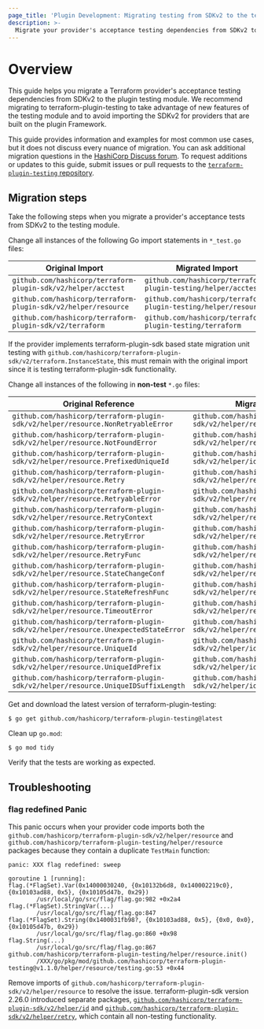 ```yaml
---
page_title: 'Plugin Development: Migrating testing from SDKv2 to the testing module'
description: >-
  Migrate your provider's acceptance testing dependencies from SDKv2 to the testing module.
---
```


# Overview

This guide helps you migrate a Terraform provider's acceptance testing dependencies from SDKv2 to the plugin testing module. We recommend migrating to terraform-plugin-testing to take advantage of new features of the testing module and to avoid importing the SDKv2 for providers that are built on the plugin Framework.

This guide provides information and examples for most common use cases, but it does not discuss every nuance of migration. You can ask additional migration questions in the [HashiCorp Discuss forum](https://discuss.hashicorp.com/c/terraform-providers/tf-plugin-sdk/43). To request additions or updates to this guide, submit issues or pull requests to the [`terraform-plugin-testing` repository](https://github.com/hashicorp/terraform-plugin-testing).

## Migration steps

Take the following steps when you migrate a provider's acceptance tests from SDKv2 to the testing module.

Change all instances of the following Go import statements in `*_test.go` files:

| Original Import | Migrated Import |
|---|---|
| `github.com/hashicorp/terraform-plugin-sdk/v2/helper/acctest` | `github.com/hashicorp/terraform-plugin-testing/helper/acctest` |
| `github.com/hashicorp/terraform-plugin-sdk/v2/helper/resource` | `github.com/hashicorp/terraform-plugin-testing/helper/resource` |
| `github.com/hashicorp/terraform-plugin-sdk/v2/terraform` | `github.com/hashicorp/terraform-plugin-testing/terraform` |

If the provider implements terraform-plugin-sdk based state migration unit testing with `github.com/hashicorp/terraform-plugin-sdk/v2/terraform.InstanceState`, this must remain with the original import since it is testing terraform-plugin-sdk functionality.

Change all instances of the following in **non-test** `*.go` files:

| Original Reference | Migrated Reference |
|---|---|
| `github.com/hashicorp/terraform-plugin-sdk/v2/helper/resource.NonRetryableError` | `github.com/hashicorp/terraform-plugin-sdk/v2/helper/retry.NonRetryableError` |
| `github.com/hashicorp/terraform-plugin-sdk/v2/helper/resource.NotFoundError` | `github.com/hashicorp/terraform-plugin-sdk/v2/helper/retry.NotFoundError` |
| `github.com/hashicorp/terraform-plugin-sdk/v2/helper/resource.PrefixedUniqueId` | `github.com/hashicorp/terraform-plugin-sdk/v2/helper/id.PrefixedUniqueId` |
| `github.com/hashicorp/terraform-plugin-sdk/v2/helper/resource.Retry` | `github.com/hashicorp/terraform-plugin-sdk/v2/helper/retry.Retry` |
| `github.com/hashicorp/terraform-plugin-sdk/v2/helper/resource.RetryableError` | `github.com/hashicorp/terraform-plugin-sdk/v2/helper/retry.RetryableError` |
| `github.com/hashicorp/terraform-plugin-sdk/v2/helper/resource.RetryContext` | `github.com/hashicorp/terraform-plugin-sdk/v2/helper/retry.RetryContext` |
| `github.com/hashicorp/terraform-plugin-sdk/v2/helper/resource.RetryError` | `github.com/hashicorp/terraform-plugin-sdk/v2/helper/retry.RetryError` |
| `github.com/hashicorp/terraform-plugin-sdk/v2/helper/resource.RetryFunc` | `github.com/hashicorp/terraform-plugin-sdk/v2/helper/retry.RetryFunc` |
| `github.com/hashicorp/terraform-plugin-sdk/v2/helper/resource.StateChangeConf` | `github.com/hashicorp/terraform-plugin-sdk/v2/helper/retry.StateChangeConf` |
| `github.com/hashicorp/terraform-plugin-sdk/v2/helper/resource.StateRefreshFunc` | `github.com/hashicorp/terraform-plugin-sdk/v2/helper/retry.StateRefreshFunc` |
| `github.com/hashicorp/terraform-plugin-sdk/v2/helper/resource.TimeoutError` | `github.com/hashicorp/terraform-plugin-sdk/v2/helper/retry.TimeoutError` |
| `github.com/hashicorp/terraform-plugin-sdk/v2/helper/resource.UnexpectedStateError` | `github.com/hashicorp/terraform-plugin-sdk/v2/helper/retry.UnexpectedStateError` |
| `github.com/hashicorp/terraform-plugin-sdk/v2/helper/resource.UniqueId` | `github.com/hashicorp/terraform-plugin-sdk/v2/helper/id.UniqueId` |
| `github.com/hashicorp/terraform-plugin-sdk/v2/helper/resource.UniqueIdPrefix` | `github.com/hashicorp/terraform-plugin-sdk/v2/helper/id.UniqueIdPrefix` |
| `github.com/hashicorp/terraform-plugin-sdk/v2/helper/resource.UniqueIDSuffixLength` | `github.com/hashicorp/terraform-plugin-sdk/v2/helper/id.UniqueIDSuffixLength` |

Get and download the latest version of terraform-plugin-testing:

```shell
$ go get github.com/hashicorp/terraform-plugin-testing@latest
```

Clean up `go.mod`:

```shell
$ go mod tidy
```

Verify that the tests are working as expected.

## Troubleshooting

### flag redefined Panic

This panic occurs when your provider code imports both the `github.com/hashicorp/terraform-plugin-sdk/v2/helper/resource` and `github.com/hashicorp/terraform-plugin-testing/helper/resource` packages because they contain a duplicate `TestMain` function:

```text
panic: XXX flag redefined: sweep

goroutine 1 [running]:
flag.(*FlagSet).Var(0x14000030240, {0x10132b6d8, 0x140002219c0}, {0x10103ad88, 0x5}, {0x10105d47b, 0x29})
        /usr/local/go/src/flag/flag.go:982 +0x2a4
flag.(*FlagSet).StringVar(...)
        /usr/local/go/src/flag/flag.go:847
flag.(*FlagSet).String(0x1400031fb98?, {0x10103ad88, 0x5}, {0x0, 0x0}, {0x10105d47b, 0x29})
        /usr/local/go/src/flag/flag.go:860 +0x98
flag.String(...)
        /usr/local/go/src/flag/flag.go:867
github.com/hashicorp/terraform-plugin-testing/helper/resource.init()
        /XXX/go/pkg/mod/github.com/hashicorp/terraform-plugin-testing@v1.1.0/helper/resource/testing.go:53 +0x44
```

Remove imports of `github.com/hashicorp/terraform-plugin-sdk/v2/helper/resource` to resolve the issue. terraform-plugin-sdk version 2.26.0 introduced separate packages, [`github.com/hashicorp/terraform-plugin-sdk/v2/helper/id`](https://pkg.go.dev/github.com/hashicorp/terraform-plugin-sdk/v2/helper/id) and [`github.com/hashicorp/terraform-plugin-sdk/v2/helper/retry`](https://pkg.go.dev/github.com/hashicorp/terraform-plugin-sdk/v2/helper/retry), which contain all non-testing functionality.
